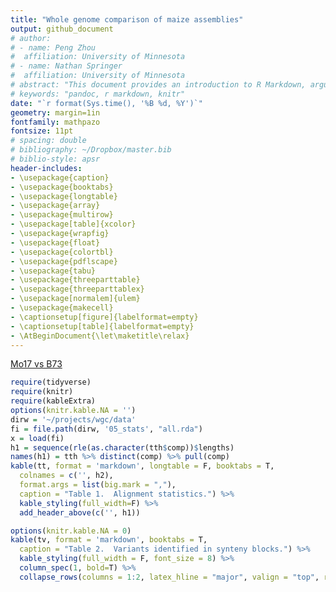 ```yaml
---
title: "Whole genome comparison of maize assemblies"
output: github_document
# author:
# - name: Peng Zhou
#  affiliation: University of Minnesota
# - name: Nathan Springer
#  affiliation: University of Minnesota
# abstract: "This document provides an introduction to R Markdown, argues for its..."
# keywords: "pandoc, r markdown, knitr"
date: "`r format(Sys.time(), '%B %d, %Y')`"
geometry: margin=1in
fontfamily: mathpazo
fontsize: 11pt
# spacing: double
# bibliography: ~/Dropbox/master.bib
# biblio-style: apsr
header-includes:
- \usepackage{caption}
- \usepackage{booktabs}
- \usepackage{longtable}
- \usepackage{array}
- \usepackage{multirow}
- \usepackage[table]{xcolor}
- \usepackage{wrapfig}
- \usepackage{float}
- \usepackage{colortbl}
- \usepackage{pdflscape}
- \usepackage{tabu}
- \usepackage{threeparttable}
- \usepackage{threeparttablex}
- \usepackage[normalem]{ulem}
- \usepackage{makecell}
- \captionsetup[figure]{labelformat=empty}
- \captionsetup[table]{labelformat=empty}
- \AtBeginDocument{\let\maketitle\relax}
---
```

\pagenumbering{gobble}

[Mo17 vs B73](/data/07_dotplot/Mo17_B73.pdf)

```r
require(tidyverse)
require(knitr)
require(kableExtra)
options(knitr.kable.NA = '')
dirw = '~/projects/wgc/data' 
fi = file.path(dirw, '05_stats', "all.rda")
x = load(fi)
h1 = sequence(rle(as.character(tth$comp))$lengths)
names(h1) = tth %>% distinct(comp) %>% pull(comp)
kable(tt, format = 'markdown', longtable = F, booktabs = T,
  colnames = c('', h2),
  format.args = list(big.mark = ","),
  caption = "Table 1.  Alignment statistics.") %>%
  kable_styling(full_width=F) %>%
  add_header_above(c('', h1))
```

\pagebreak
```r
options(knitr.kable.NA = 0)
kable(tv, format = 'markdown', booktabs = T,
  caption = "Table 2.  Variants identified in synteny blocks.") %>%
  kable_styling(full_width = F, font_size = 8) %>%
  column_spec(1, bold=T) %>%
  collapse_rows(columns = 1:2, latex_hline = "major", valign = "top", row_group_label_position = 'stack')
```

